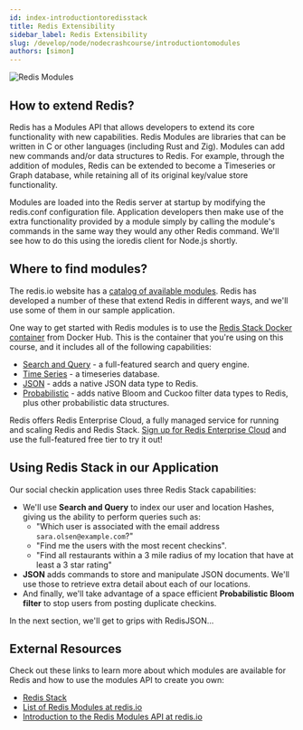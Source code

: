 ```yaml
---
id: index-introductiontoredisstack
title: Redis Extensibility
sidebar_label: Redis Extensibility
slug: /develop/node/nodecrashcourse/introductiontomodules
authors: [simon]
---
```



<Authors frontMatter={frontMatter} />

![Redis Modules](images/redis_modules.png)

## How to extend Redis?

Redis has a Modules API that allows developers to extend its core functionality with new capabilities. Redis Modules are libraries that can be written in C or other languages (including Rust and Zig). Modules can add new commands and/or data structures to Redis. For example, through the addition of modules, Redis can be extended to become a Timeseries or Graph database, while retaining all of its original key/value store functionality.

Modules are loaded into the Redis server at startup by modifying the redis.conf configuration file. Application developers then make use of the extra functionality provided by a module simply by calling the module's commands in the same way they would any other Redis command. We'll see how to do this using the ioredis client for Node.js shortly.

## Where to find modules?

The redis.io website has a [catalog of available modules](https://redis.io/resources/modules/). Redis has developed a number of these that extend Redis in different ways, and we'll use some of them in our sample application.

One way to get started with Redis modules is to use the [Redis Stack Docker container](https://registry.hub.docker.com/r/redis/redis-stack) from Docker Hub. This is the container that you're using on this course, and it includes all of the following capabilities:

- [Search and Query](https://redis.io/docs/stack/search/) - a full-featured search and query engine.
- [Time Series](https://redis.io/docs/stack/timeseries/) - a timeseries database.
- [JSON](https://redis.io/docs/stack/json/) - adds a native JSON data type to Redis.
- [Probabilistic](https://redis.io/docs/stack/bloom/) - adds native Bloom and Cuckoo filter data types to Redis, plus other probabilistic data structures.

Redis offers Redis Enterprise Cloud, a fully managed service for running and scaling Redis and Redis Stack. [Sign up for Redis Enterprise Cloud](https://redis.com/try-free/) and use the full-featured free tier to try it out!

## Using Redis Stack in our Application

Our social checkin application uses three Redis Stack capabilities:

- We'll use **Search and Query** to index our user and location Hashes, giving us the ability to perform queries such as:
  - "Which user is associated with the email address `sara.olsen@example.com`?"
  - "Find me the users with the most recent checkins".
  - "Find all restaurants within a 3 mile radius of my location that have at least a 3 star rating"
- **JSON** adds commands to store and manipulate JSON documents. We'll use those to retrieve extra detail about each of our locations.
- And finally, we'll take advantage of a space efficient **Probabilistic Bloom filter** to stop users from posting duplicate checkins.

In the next section, we'll get to grips with RedisJSON...

## External Resources

Check out these links to learn more about which modules are available for Redis and how to use the modules API to create you own:

- [Redis Stack](https://redis.io/docs/stack/)
- [List of Redis Modules at redis.io](https://redis.io/modules)
- [Introduction to the Redis Modules API at redis.io](https://redis.io/topics/modules-intro)
